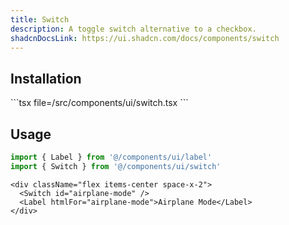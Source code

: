```yaml
---
title: Switch
description: A toggle switch alternative to a checkbox.
shadcnDocsLink: https://ui.shadcn.com/docs/components/switch
---
```


<ComponentPreview component="switch" />

## Installation

<Installation component="switch">
  ```tsx file=<rootDir>/src/components/ui/switch.tsx
  ```
</Installation>

## Usage

```ts
import { Label } from '@/components/ui/label'
import { Switch } from '@/components/ui/switch'
```

```tsx
<div className="flex items-center space-x-2">
  <Switch id="airplane-mode" />
  <Label htmlFor="airplane-mode">Airplane Mode</Label>
</div>
```